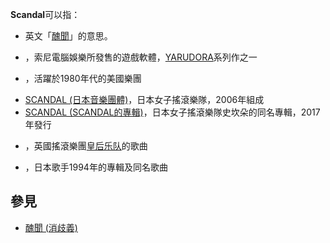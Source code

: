 '''Scandal'''可以指：

* 英文「[[醜聞|醜聞]]」的意思。
* {{link-ja|SCANDAL (遊戲)|スキャンダル (ゲーム)}}，索尼電腦娛樂所發售的遊戲軟體，[[YARUDORA|YARUDORA]]系列作之一
* {{link-en|Scandal (美國音樂團體)|Scandal (American band)}}，活躍於1980年代的美國樂團
* [[SCANDAL_(日本音樂團體)|SCANDAL (日本音樂團體)]]，日本女子搖滾樂隊，2006年組成
* [[SCANDAL_(SCANDAL的專輯)|SCANDAL (SCANDAL的專輯)]]，日本女子搖滾樂隊史坎朵的同名專輯，2017年發行
* {{link-en|Scandal (皇后樂團單曲)|Scandal (song)}}，英國搖滾樂團[[皇后乐队|皇后乐队]]的歌曲
* {{link-ja|SCANDAL (荻野目洋子專輯)|SCANDAL (荻野目洋子のアルバム)}}，日本歌手{{link-ja|荻野目洋子|荻野目洋子}}1994年的專輯及同名歌曲

== 參見 ==
* [[醜聞_(消歧義)|醜聞 (消歧義)]]

{{disambig|cat=非中文名称消歧义}}